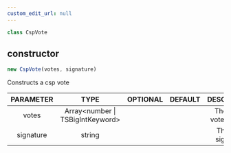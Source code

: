 ```yaml
---
custom_edit_url: null
---
```


```ts
class CspVote
```

<div>

</div>

## constructor
```ts
new CspVote(votes, signature)
```

<div>

</div>

Constructs a csp vote

|PARAMETER|TYPE|OPTIONAL|DEFAULT|DESCRIPTION|
|:---:|:---:|:---:|:---:|:---:|
|votes|Array&lt;number \| TSBigIntKeyword&gt;|||The list of votes values|
|signature|string|||The CSP signature|

